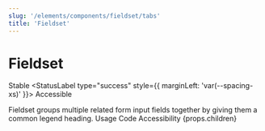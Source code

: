 ```yaml
---
slug: '/elements/components/fieldset/tabs'
title: 'Fieldset'
---
```



# Fieldset

<StatusLabel type="info">Stable</StatusLabel>
<StatusLabel type="success" style={{ marginLeft: 'var(--spacing-xs)' }}>
  Accessible
</StatusLabel>

<LeadParagraph>
  Fieldset groups multiple related form input fields together by giving them a common legend heading.
</LeadParagraph>

<PageTabs pageContext={props.pageContext}>
  <PageTabs.TabList>
    <PageTabs.Tab href="/">Usage</PageTabs.Tab>
    <PageTabs.Tab href="/code">Code</PageTabs.Tab>
    <PageTabs.Tab href="/accessibility">Accessibility</PageTabs.Tab>
  </PageTabs.TabList>
  <PageTabs.TabPanel>{props.children}</PageTabs.TabPanel>
</PageTabs>

